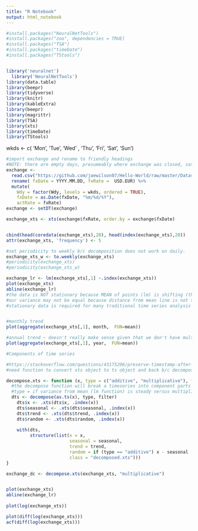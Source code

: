 ```yaml
---
title: "R Notebook"
output: html_notebook
---
```


```r
#install.packages("NeuralNetTools")
#install.packages("zoo", dependencies = TRUE)
#install.packages("TSA")
#install.packages("timeDate")
#install.packages("TStools")


library('neuralnet')
  library('NeuralNetTools')
library(data.table)
library(beepr)
library(tidyverse)
library(knitr)
library(kableExtra)
library(beepr)
library(magrittr)
library(TSA)
library(xts)
library(timeDate)
library(TStools)
```


wkds <- c( 'Mon', 'Tue', 'Wed' , 'Thu', 'Fri', 'Sat', 'Sun')
```r

#import exchange and rename to friendly headings
#NOTE: there are empty days, presumeably where exchange was closed, saturday and sunday
exchange <- 
  read.csv("https://github.com/jaewilson07/Hello-World/raw/master/Datasets/DM%20and%20A/Exchange.csv") %>%
  rename( fxDate = YYYY.MM.DD, fxRate =  USD.EUR) %>%
  mutate(
    Wdy = factor(Wdy, levels = wkds, ordered = TRUE),
    fxDate = as.Date(fxDate, "%m/%d/%Y"),
    actRate = fxRate)
exchange <- setDT(exchange)


```

```r
exchange_xts <- xts(exchange$fxRate, order.by = exchange$fxDate)


cbind(head(coredata(exchange_xts),20), head(index(exchange_xts),20))
attr(exchange_xts, 'frequency') <- 5

#set periodicity to weekly b/c decomposition does not work on daily.
exchange_xts_w <- to.weekly(exchange_xts)
#periodicity(exchange_xts)
#periodicity(exchange_xts_w)


```
```r
exchange_lr <- lm(exchange_xts[,1] ~.index(exchange_xts))
plot(exchange_xts)
abline(exchange_lr)
#the data is NOT stationary because MEAN of points (lm) is shifting (there is an upward slope in the abline)
#our variance may not be equal because distance from mean line is not the same across intervals (periods)
#stationary data is required for many traditional time series analysis techniques


#monthly trend
plot(aggregate(exchange_xts[,1], month,  FUN=mean))

#annual trend ~ doesn't really make sense given that we don't have multiple full years of data
plot(aggregate(exchange_xts[,1], year,  FUN=mean))


```

```r
#Components of time series

#https://stackoverflow.com/questions/43175206/preserve-timestamp-after-decomposing-xts-in-r
#need function to convert xts object to ts object and back b/c decompose does not work with xts

decompose.xts <- function (x, type = c("additive", "multiplicative"), filter = NULL) {
  #the decompose function will break a timeseries into component parts (seasonal, trend, white noise)
  #type = if variance from mean (lm function) is steady versus multiplicative (wider swings in variance) as mean increases. 
  dts <- decompose(as.ts(x), type, filter)
    dts$x <- .xts(dts$x, .index(x))
    dts$seasonal <- .xts(dts$seasonal, .index(x))
    dts$trend <- .xts(dts$trend, .index(x))
    dts$random <- .xts(dts$random, .index(x))
    
    with(dts,
         structure(list(x = x, 
                        seasonal = seasonal, 
                        trend = trend,
                        random = if (type == "additive") x - seasonal - trend else x/seasonal/trend, 
                        class = "decomposed.xts")))
}

exchange_dc <- decompose.xts(exchange_xts, "multiplicative")


plot(exchange_xts)
abline(exchange_lr)
       
plot(log(exchange_xts))

plot(diff(log(exchange_xts)))
acf(diff(log(exchange_xts)))



```
